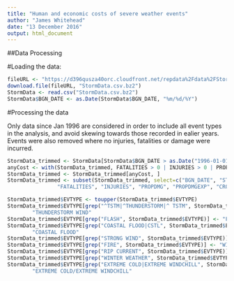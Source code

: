 ```yaml
---
title: "Human and economic costs of severe weather events"
author: "James Whitehead"
date: "13 December 2016"
output: html_document
---
```


##Data Processing

#Loading the data:

```r
fileURL <- "https://d396qusza40orc.cloudfront.net/repdata%2Fdata%2FStormData.csv.bz2"
download.file(fileURL, "StormData.csv.bz2")
StormData <- read.csv("StormData.csv.bz2")
StormData$BGN_DATE <- as.Date(StormData$BGN_DATE, "%m/%d/%Y")
```

#Processing the data

Only data since Jan 1996 are considered in order to include all event types in the analysis, and avoid skewing towards those recorded in ealier years. Events were also removed where no injuries, fatalities or damage were incurred.
```r
StormData_trimmed <- StormData[StormData$BGN_DATE > as.Date("1996-01-01"), ]
anyCost <- with(StormData_trimmed, FATALITIES > 0 | INJURIES > 0 | PROPDMG > 0 | CROPDMG > 0)
StormData_trimmed <- StormData_trimmed[anyCost, ]
StormData_trimmed <- subset(StormData_trimmed, select=c("BGN_DATE", "STATE", "EVTYPE", "MAG",
                "FATALITIES", "INJURIES", "PROPDMG", "PROPDMGEXP", "CROPDMG", "CROPDMGEXP"))
```

```r
StormData_trimmed$EVTYPE <- toupper(StormData_trimmed$EVTYPE)
StormData_trimmed$EVTYPE[grep("^TSTM|^THUNDERSTORM|^ TSTM", StormData_trimmed$EVTYPE)] <-
        "THUNDERSTORM WIND"
StormData_trimmed$EVTYPE[grep("FLASH", StormData_trimmed$EVTYPE)] <- "FLASH FLOOD"
StormData_trimmed$EVTYPE[grep("COASTAL FLOOD|CSTL", StormData_trimmed$EVTYPE)] <-
        "COASTAL FLOOD"
StormData_trimmed$EVTYPE[grep("STRONG WIND", StormData_trimmed$EVTYPE)] <- "STRONG WIND"
StormData_trimmed$EVTYPE[grep("FIRE", StormData_trimmed$EVTYPE)] <- "WILDFIRE"
StormData_trimmed$EVTYPE[grep("RIP CURRENT", StormData_trimmed$EVTYPE)] <- "RIP CURRENT"
StormData_trimmed$EVTYPE[grep("WINTER WEATHER", StormData_trimmed$EVTYPE)] <- "WINTER WEATHER"
StormData_trimmed$EVTYPE[grep("EXTREME COLD|EXTREME WINDCHILL", StormData_trimmed$EVTYPE)] <-
        "EXTREME COLD/EXTREME WINDCHILL"
```

